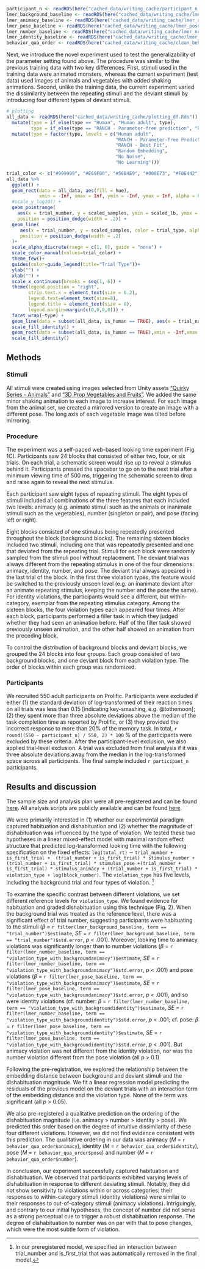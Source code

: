 
```r
participant_n <- readRDS(here("cached_data/writing_cache/participant_n.Rds"))
lmer_background_baseline <- readRDS(here("cached_data/writing_cache/lmer_background_baseline.Rds")) %>% mutate(across(is.numeric, round, 2))
lmer_animacy_baseline <- readRDS(here("cached_data/writing_cache/lmer_animacy_baseline.Rds")) %>% mutate(across(is.numeric, round, 2))
lmer_pose_baseline <- readRDS(here("cached_data/writing_cache/lmer_pose_baseline.Rds")) %>% mutate(across(is.numeric, round, 2))
lmer_number_baseline <- readRDS(here("cached_data/writing_cache/lmer_number_baseline.Rds")) %>% mutate(across(is.numeric, round, 2))
lmer_identity_baseline <- readRDS(here("cached_data/writing_cache/lmer_identity_baseline.Rds")) %>% mutate(across(is.numeric, round, 2))
behavior_qua_order <- readRDS(here("cached_data/writing_cache/clean_behavioral_qual_order.Rds")) %>% mutate(across(is.numeric, round, 2))
```


Next, we introduce the novel experiment used to test the generalizability of the parameter setting found above. The procedure was similar to the previous training data with two key differences: First, stimuli used in the training data were animated monsters, whereas the current experiment (test data) used images of animals and vegetables with added shaking animations. Second, unlike the training data, the current experiment varied the dissimilarity between the repeating stimuli and the deviant stimuli by introducing four different types of deviant stimuli. 

```r


# plotting 
all_data <- readRDS(here("cached_data/writing_cache/plotting_df.Rds")) %>% 
  mutate(type = if_else(type == "Human", "Human adult", type), 
         type = if_else(type == "RANCH - Parameter-free prediction", "RANCH - Parameter-free Prediction", type)) %>% 
  mutate(type = factor(type, levels = c("Human adult", 
                                        "RANCH - Parameter-free Prediction", 
                                        "RANCH - Best Fit", 
                                        "Random Embedding", 
                                        "No Noise", 
                                        "No Learning")))

trial_color <- c("#999999", "#E69F00", "#56B4E9", "#009E73", "#F0E442")
all_data %>% 
  ggplot() + 
  geom_rect(data = all_data, aes(fill = hue),
            xmin = -Inf, xmax = Inf, ymin = -Inf, ymax = Inf, alpha = 0.1)+ 
  #scale_y_log10() + 
  geom_pointrange(
    aes(x = trial_number, y = scaled_samples, ymin = scaled_lb, ymax = scaled_ub, color  = trial_type),
    position = position_dodge(width = .2)) + 
  geom_line(
     aes(x = trial_number, y = scaled_samples, color = trial_type, alpha = is_human), 
     position = position_dodge(width = .2)
  )+
  scale_alpha_discrete(range = c(1, 0), guide = "none") + 
  scale_color_manual(values=trial_color) +  
  theme_few()+ 
  guides(color=guide_legend(title="Trial Type"))+
  ylab("") + 
  xlab("") + 
  scale_x_continuous(breaks = seq(1, 6)) + 
  theme(legend.position = "right", 
        strip.text.x = element_text(size = 6.2), 
        legend.text=element_text(size=8), 
        legend.title = element_text(size = 8), 
        legend.margin=margin(c(0,0,0,0))) + 
  facet_wrap(~type) + 
  geom_line(data = subset(all_data, is_human == TRUE), aes(x = trial_number, y = fit, color = trial_type)) + 
  scale_fill_identity() +
  geom_rect(data = subset(all_data, is_human == TRUE),xmin = -Inf,xmax = Inf,ymin = -Inf,ymax = Inf,alpha=0.003, fill = "lightgray") + 
  scale_fill_identity()
```


## Methods

### Stimuli

All stimuli were created using images selected from Unity assets [“Quirky Series - Animals”](https://assetstore.unity.com/packages/3d/characters/animals/quirky-series-animals-mega-pack-vol-2-183280) and [“3D Prop Vegetables and Fruits”](https://assetstore.unity.com/packages/3d/props/food/3d-prop-vegetables-and-fruits-237790). We added the same minor shaking animation to each image to increase interest. For each image from the animal set, we created a mirrored version to create an image with a different pose. The long axis of each vegetable image was tilted before mirroring. 


### Procedure 

The experiment was a self-paced web-based looking time experiment (Fig. 1C). Participants saw 24 blocks that consisted of either two, four, or six trials. On each trial, a schematic screen would rise up to reveal a stimulus behind it. Participants pressed the spacebar to go on to the next trial after a minimum viewing time of 500 ms, triggering the schematic screen to drop and raise again to reveal the next stimulus. 

Each participant saw eight types of repeating stimuli. The eight types of stimuli included all combinations of the three features that each included two levels: animacy (e.g. animate stimuli such as the animals or inanimate stimuli such as the vegetables), number (singleton or pair), and pose (facing left or right). 

Eight blocks consisted of one stimulus being repeatedly presented throughout the block (background blocks). The remaining sixteen blocks included two stimuli, including one that was repeatedly presented and one that deviated from the repeating trial. Stimuli for each block were randomly sampled from the stimuli pool without replacement. The deviant trial was always different from the repeating stimulus in one of the four dimensions: animacy, identity, number, and pose. The deviant trial always appeared in the last trial of the block. In the first three violation types, the feature would be switched to the previously unseen level (e.g. an inanimate deviant after an animate repeating stimulus, keeping the number and the pose the same). For identity violations, the participants would see a different, but within-category, exemplar from the repeating stimulus category. Among the sixteen blocks, the four violation types each appeared four times. After each block, participants performed a filler task in which they judged whether they had seen an animation before. Half of the filler task showed previously unseen animation, and the other half showed an animation from the preceding block.


To control the distribution of background blocks and deviant blocks, we grouped the 24 blocks into four groups. Each group consisted of two background blocks, and one deviant block from each violation type. The order of blocks within each group was randomized.


### Participants 

We recruited 550 adult participants on Prolific. Participants were excluded if either (1) the standard deviation of log-transformed of their reaction times on all trials was less than 0.15 [indicating key-smashing, e.g. @tothemoon]; (2) they spent more than three absolute deviations above the median of the task completion time as reported by Prolific, or (3) they provided the incorrect response to more than 20% of the memory task.  In total, `r round((550 - participant_n) / 550, 2) * 100` % of the participants were excluded by these criteria. After the participant-level exclusion, we also applied trial-level exclusion. A trial was excluded from final analysis if it was three absolute deviations away from the median in the log-transformed space across all participants. The final sample included `r participant_n` participants.

## Results and discussion

The sample size and analysis plan were all pre-registered and can be found [here](https://aspredicted.org/blind.php?x=WGF_J7K). All analysis scripts are publicly available and can be found [here](https://anonymous.4open.science/r/pokebaby_cogsci2024-3636/README.md).

We were primarily interested in (1) whether our experimental paradigm captured habituation and dishabituation and (2) whether the magnitude of dishabituation was influenced by the type of violation.  We tested these two hypotheses in a linear mixed-effect model with maximal random effect structure that predicted log-transformed looking time with the following specification on the fixed effects: `log(total_rt)` $\sim$ `trial_number +  is_first_trial +  (trial_number + is_first_trial) * stimulus_number + (trial_number + is_first_trial) * stimulus_pose +(trial_number + is_first_trial) * stimulus_animacy + (trial_number + is_first_trial) * violation_type + log(block_number)`. The `violation_type`  has five levels, including the background trial and four types of violation. ^[In our preregistered model, we specified an interaction between trial_number and is_first_trial that was automatically removed in the final model.]

To examine the specific contrast between different violations, we set different reference levels for `violation_type`. We found evidence for habituation and graded dishabituation using this technique (Fig. 2). When the background trial was treated as the reference level, there was a significant effect of trial number, suggesting participants were habituating to the stimuli ($\beta$ = `r filter(lmer_background_baseline, term == "trial_number")$estimate`, *SE* = `r filter(lmer_background_baseline, term == "trial_number")$std.error`, *p* < .001). Moreover, looking time to animacy violations was significantly longer than to number violations ($\beta$ = `r filter(lmer_number_baseline, term == "violation_type_with_backgroundanimacy")$estimate`, *SE* = `r filter(lmer_number_baseline, term == "violation_type_with_backgroundanimacy")$std.error`, *p* < .001) and pose violations ($\beta$ = `r filter(lmer_pose_baseline, term == "violation_type_with_backgroundanimacy")$estimate`, *SE* = `r filter(lmer_pose_baseline, term == "violation_type_with_backgroundanimacy")$std.error`, *p* < .001), and so were identity violations (cf. number: $\beta$ = `r filter(lmer_number_baseline, term == "violation_type_with_backgroundidentity")$estimate`, *SE* = `r filter(lmer_number_baseline, term == "violation_type_with_backgroundidentity")$std.error`, *p* < .001; cf. pose: $\beta$ = `r filter(lmer_pose_baseline, term == "violation_type_with_backgroundidentity")$estimate`, *SE* = `r filter(lmer_pose_baseline, term == "violation_type_with_backgroundidentity")$std.error`, *p* < .001).  But animacy violation was not different from the identity violation, nor was the number violation different from the pose violation (all p > 0.1) 

Following the pre-registration, we explored the relationship between the embedding distance between background and deviant stimuli and the dishabituation magnitude. We fit a linear regression model predicting the residuals of the previous model on the deviant trials with an interaction term of the embedding distance and the violation type. None of the term was significant (all *p* > 0.05).

We also pre-registered a qualitative prediction on the ordering of the dishabituation magnitude (i.e. animacy > number > identity > pose). We predicted this order based on the degree of intuitive dissimilarity of these four different violations. However, we did not find evidence consistent with this prediction. The qualitative ordering in our data was animacy (*M* = `r behavior_qua_order$animacy`), identity (*M* = `r behavior_qua_order$identity`), pose (*M* = `r behavior_qua_order$pose`) and number (*M* = `r behavior_qua_order$number`). 

In conclusion, our experiment successfully captured habituation and dishabituation. We observed that participants exhibited varying levels of dishabituation in response to different deviating stimuli. Notably, they did not show sensitivity to violations within or across categories; their responses to within-category stimuli (identity violations) were similar to their responses to out-of-category stimuli (animacy violations). Intriguingly, and contrary to our initial hypotheses, the concept of number did not serve as a strong perceptual cue to trigger a robust dishabituation response. The degree of dishabituation to number was on par with that to pose changes, which were the most subtle form of violation.


